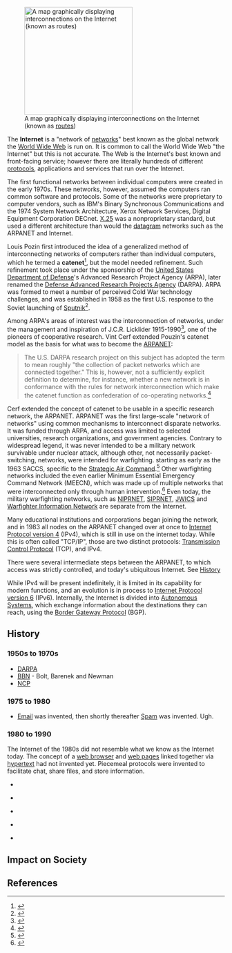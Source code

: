 {{subpages}}

[[Image:Internet map 1024.jpg|right|thumb|250px|A map graphically displaying interconnections on the Internet (known as [[Router|routes]])]]

The '''Internet''' is a "network of [[computer network|networks]]" best known as the global network the [[World Wide Web]] is run on. It is common to call the World Wide Web "the Internet" but this is not accurate. The Web is the Internet's best known and front-facing service; however there are literally hundreds of different [[protocols]], applications and services that run over the Internet.

The first functional networks between individual computers were created in the early 1970s. These networks, however, assumed the computers ran common software and protocols. Some of the networks were proprietary to computer vendors, such as IBM's Binary Synchronous Communications and the 1974 System Network Architecture, Xerox Network Services, Digital Equipment Corporation DECnet. [[X.25]] was a nonproprietary standard, but used a different architecture than would the [[datagram]] networks such as the ARPANET and Internet.


Louis Pozin first introduced the idea of a generalized method of interconnecting networks of computers rather than individual computers, which he termed a '''catenet'''<ref name=Pouzin>{{citation
 | author = Pouzin, L.
 | title = A Proposal for Interconnecting Packet Switching Networks
 | conference = Proceedings of EUROCOMP
 | publisher = Bronel University
 | date = May 1974 
 | pages = 1023-36
 | comment = not known to be online}}</ref>, but the model needed refinement. Such refinement took place under the sponsorship of the [[United States Department of Defense]]'s Advanced Research Project Agency (ARPA), later renamed the [[Defense Advanced Research Projects Agency]] (DARPA).  ARPA was formed to meet a number of perceived Cold War technology challenges, and was established in 1958 as the first U.S. response to the Soviet launching of [[Sputnik]]<ref name="DARPA1">{{cite web|url=http://www.darpa.mil/body/overtheyears.html|title=Defense Advanced Research Projects Agency|publisher=United States government|year=2003|accessdate=2007-05-12}}</ref>.

Among ARPA's areas of interest was the interconnection of networks, under the management and inspiration of  J.C.R. Licklider 1915-1990<ref>{{citation
 | title = Internet Pioneers: J.C.R. Licklider 
 | url = http://www.ibiblio.org/pioneers/licklider.html}}</ref>, one of the pioneers of cooperative research. Vint Cerf extended Pouzin's catenet model as the basis for what was to become the [[ARPANET]]:<blockquote>The U.S.
DARPA research project on this subject has adopted the term to
mean roughly "the collection of packet networks which are
connected together."  This is, however, not a sufficiently
explicit definition to determine, for instance, whether a new
network is in conformance with the rules for network
interconnection which make the catenet function as confederation
of co-operating networks.<ref name=CerfIEN48>{{citation
 | id = IEN 48
 | title = The Catenet Model for Internetworking
 | first = Vint | last = Cerf
 | date = July 1978
 | url = }}</ref></blockquote>

Cerf extended the concept of catenet to be usable in a specific research network, the ARPANET. ARPANET was the first large-scale "network of networks" using common mechanisms to interconnect disparate networks. It was funded through ARPA, and access was limited to selected universities, research organizations, and government agencies. Contrary to widespread legend, it was never intended to be a military network survivable under nuclear attack, although other, not necessarily packet-switching, networks, were intended for warfighting. starting as early as the 1963 SACCS, specific to the [[Strategic Air Command]].<ref name=SAC>{{citation
 | title = Strategic Automated Command Control System
 | url = http://www.fas.org/nuke/guide/usa/c3i/saccs.htm
}}</ref> Other warfighting networks included the even earlier Minimum Essential Emergency Command Network (MEECN), which was made up of multiple networks that were interconnected only through human intervention.<ref name=MinotMEECN>{{citation
 | first = Carla | last = Williams
 | date = 17 November 2005
 | title = Minot completes final MEECN modifications
 | url = http://www.afspc.af.mil/news/story.asp?id=123024513}}</ref>  Even today, the military warfighting networks, such as [[NIPRNET]], [[SIPRNET]], [[JWICS]] and [[Warfighter Information Network]] are separate from the Internet. 

Many educational institutions and corporations began joining the network, and in 1983 all nodes on the ARPANET changed over at once to [[Internet Protocol version 4]] (IPv4), which is still in use on the internet today.  While this is often called "TCP/IP", those are two distinct protocols: [[Transmission Control Protocol]] (TCP), and IPv4.

There were several intermediate steps between the ARPANET, to which access was strictly controlled, and today's ubiquitous Internet. See [[#History|History]]

While IPv4 will be present indefinitely, it is limited in its capability for modern functions, and an evolution is in process to [[Internet Protocol version 6]] (IPv6). Internally, the Internet is divided into [[Autonomous System]]s, which exchange information about the destinations they can reach, using the [[Border Gateway Protocol]] (BGP).

==History==
===1950s to 1970s===
*[[DARPA]]
*[[BBN]] - Bolt, Barenek and Newman
*[[NCP]]
===1975 to 1980===
*[[Email]] was invented, then shortly thereafter [[Spam]] was invented. Ugh.

===1980 to 1990===
The Internet of the 1980s did not resemble what we know as the Internet today. The concept of a [[web browser]] and [[web pages]] linked together via [[hypertext]] had not invented yet. Piecemeal protocols were invented to facilitate chat, share files, and store information.

*{{r|Gopher}}

*{{r|Archie}}

*{{r|Veronica}}

*{{r|FTP}}

*{{r|Telnet}}

==Impact on Society==



==References==
<references />
